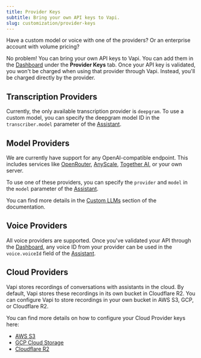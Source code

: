 ```yaml
---
title: Provider Keys
subtitle: Bring your own API keys to Vapi.
slug: customization/provider-keys
---
```



Have a custom model or voice with one of the providers? Or an enterprise account with volume pricing?

No problem! You can bring your own API keys to Vapi. You can add them in the [Dashboard](https://dashboard.vapi.ai) under the **Provider Keys** tab. Once your API key is validated, you won't be charged when using that provider through Vapi. Instead, you'll be charged directly by the provider.

## Transcription Providers

Currently, the only available transcription provider is `deepgram`. To use a custom model, you can specify the deepgram model ID in the `transcriber.model` parameter of the [Assistant](/api-reference/assistants/create-assistant).

## Model Providers

We are currently have support for any OpenAI-compatible endpoint. This includes services like [OpenRouter](https://openrouter.ai/), [AnyScale](https://www.anyscale.com/), [Together AI](https://www.together.ai/), or your own server.

To use one of these providers, you can specify the `provider` and `model` in the `model` parameter of the [Assistant](/api-reference/assistants/create-assistant).

You can find more details in the [Custom LLMs](/customization/custom-llm/fine-tuned-openai-models) section of the documentation.

## Voice Providers

All voice providers are supported. Once you've validated your API through the [Dashboard](https://dashboard.vapi.ai), any voice ID from your provider can be used in the `voice.voiceId` field of the [Assistant](/api-reference/assistants/create-assistant).

## Cloud Providers

Vapi stores recordings of conversations with assistants in the cloud.  By default, Vapi stores these recordings in its
own bucket in Cloudflare R2.  You can configure Vapi to store recordings in your own bucket in AWS S3, GCP, or
Cloudflare R2. 

You can find more details on how to configure your Cloud Provider keys here:

  * [AWS S3](/providers/cloud/s3)
  * [GCP Cloud Storage](/providers/cloud/gcp)
  * [Cloudflare R2](/providers/cloud/cloudflare)
